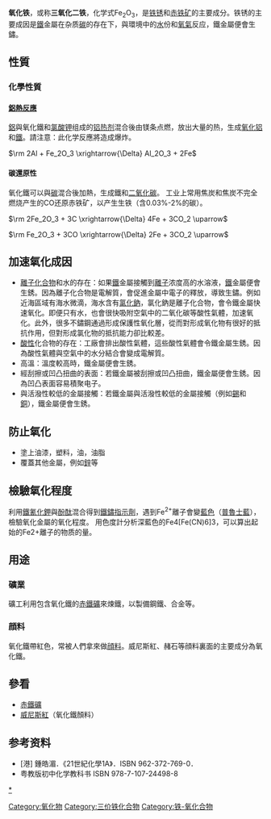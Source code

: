 {{Expand|time=2011-03-13}}
{{Chembox
|   Name = 氧化铁
|   ImageFile = Iron(III)-oxide-sample.jpg
|   ImageSize = 200px
|   ImageName = Sample of iron(III) oxide
|   ImageFile1 = Haematite-unit-cell-3D-balls.png
|   ImageSize1 = 200px
|   ImageName1 = Haematite unit cell
|   IUPACName = Iron(III) oxide
|   IUPACNameZh = 氧化铁(III)
|   OtherNames = 氧化铁 (ferric oxide)<br />[[赤铁矿|赤铁矿]]<br />铁红<br />氧化红铁 (red iron oxide)<br />rouge<br />{{link-en|磁赤铁矿|maghemite|磁赤铁矿}} (maghemite)<br />colcothar<br />一点五氧化铁 (iron sesquioxide)<br />[[铁锈|铁锈]]<br />[[赭石|赭石]]
| Section1 = {{Chembox Identifiers
| CASNo = 1309-37-1
| CASNo_Ref = {{cascite|correct|CAS}}
|  ChemSpiderID_Ref  = {{chemspidercite|changed|chemspider}}|  ChemSpiderID  =  14147
|  UNII  =  1K09F3G675
|  UNII_Ref  = {{fdacite|correct|FDA}}|  ChEBI  =  50819
|  ChEBI_Ref  = {{ebicite|correct|EBI}}|  SMILES  =  O1[Fe]2O[Fe]1O2
|  PubChem  =  518696
|  RTECS  =  NO7400000
|  KEGG  =  C19424
|  KEGG_Ref  = {{keggcite|changed|kegg}}|  InChI  =  1/2Fe.3O/rFe2O3/c3-1-4-2(3)5-1
|  InChIKey  =  JEIPFZHSYJVQDO-ZVGCCQCPAC
|  StdInChI_Ref  = {{stdinchicite|correct|inchi}}|  StdInChI  =  1S/2Fe.3O
|  StdInChIKey_Ref  = {{stdinchicite|correct|inchi}}|  StdInChIKey  =  JEIPFZHSYJVQDO-UHFFFAOYSA-N
|  EC_number  =  215-168-2
|  Gmelin  =  11092
}}
| Section2 = {{Chembox Properties
|   Formula = [[铁|Fe]]<sub>2</sub>[[氧|O]]<sub>3</sub>
|   MolarMass = 159.69 
|   Appearance = 红棕色固体
|   Density = 5.24 
|   Solubility = 不可溶
|   MeltingPt = 1566 °C (1838 K) 分解
  }}
| Section3 = {{Chembox Structure
|   Coordination = 
|   CrystalStruct = [[菱方|菱方]]
  }}
| Section4 = {{Chembox Thermochemistry
|   DeltaHf = −825.50 kJ/mol
  }}
| Section7 = {{Chembox Hazards
|   EUClass = 未列明
|   FlashPt = 不可燃
  }}
| Section8 = {{Chembox Related
|   OtherAnions = [[硫化亚铁|硫化亚铁]]
|   OtherCations = [[氧化亚铁|氧化亚铁]]<br />[[四氧化三铁|四氧化三铁]]<br />[[二氧化钌|二氧化钌]]<br />[[二氧化锇|二氧化锇]]
  }}
}}

'''氧化铁'''，或称'''三氧化二铁'''，化学式Fe<sub>2</sub>O<sub>3</sub>，是[[铁锈|铁锈]]和[[赤铁矿|赤铁矿]]的主要成分。铁锈的主要成因是[[鐵|鐵]]金屬在杂质[[碳|碳]]的存在下，與環境中的[[水分子|水]]份和[[氧氣|氧氣]]反应，鐵金屬便會生鏽。

== 性質 ==
=== 化學性質 ===
==== [[鋁熱反應|鋁熱反應]] ====
[[鋁|鋁]]與氧化鐵和[[氯酸钾|氯酸钾]]组成的[[铝热剂|铝热剂]]混合後由镁条点燃，放出大量的热，生成[[氧化铝|氧化铝]]和[[鐵|鐵]]。請注意：此化学反應將造成爆炸。

<math>\rm 2Al + Fe_2O_3 \xrightarrow{\Delta} Al_2O_3 + 2Fe</math>

==== 碳還原性 ====
氧化鐵可以與[[碳|碳]]混合後加熱，生成鐵和[[二氧化碳|二氧化碳]]。
工业上常用焦炭和焦炭不完全燃烧产生的CO还原赤铁矿，以产生生铁（含0.03%-2%的碳）。

<math>\rm 2Fe_2O_3 + 3C \xrightarrow{\Delta} 4Fe + 3CO_2 \uparrow </math>

<math>\rm Fe_2O_3 + 3CO \xrightarrow{\Delta} 2Fe + 3CO_2 \uparrow </math>

== 加速氧化成因 ==
* [[離子化合物|離子化合物]]和水的存在：如果[[鐵|鐵]]金屬接觸到[[離子|離子]]浓度高的水溶液，[[鐵|鐵]]金屬便會生銹。因為離子化合物是電解質，會促進金屬中電子的釋放，導致生鏽。例如近海區域有海水微滴，海水含有[[氯化鈉|氯化鈉]]，氯化鈉是離子化合物，會令鐵金屬快速氧化。即便只有水，也會很快吸附空氣中的二氧化碳等酸性氣體，加速氧化。此外，很多不鏽鋼通過形成保護性氧化層，從而對形成氧化物有很好的抵抗作用，但對形成氯化物的抵抗能力卻比較差。
* [[酸性|酸性]]化合物的存在：工廠會排出酸性氣體，這些酸性氣體會令鐵金屬生銹。因為酸性氣體與空氣中的水分結合會變成電解質。
* 高溫：溫度較高時，鐵金屬便會生銹。
* 經刮擦或凹凸扭曲的表面：若鐵金屬被刮擦或凹凸扭曲，鐵金屬便會生銹。因為凹凸表面容易積聚电子。
* 與活潑性較低的金屬接觸：若鐵金屬與活潑性較低的金屬接觸（例如[[錫|錫]]和[[銅|銅]]），鐵金屬便會生銹。

== 防止氧化 ==
* 塗上油漆，塑料，油，油脂
* 覆蓋其他金屬，例如[[鋅|鋅]]等

== 檢驗氧化程度 ==
利用[[鐵氰化鉀|鐵氰化鉀]]與[[酚酞|酚酞]]混合得到[[鐵鏽指示劑|鐵鏽指示劑]]，遇到Fe<sup>2+</sup>離子會變[[藍色|藍色]]（[[普魯士藍|普魯士藍]]），檢驗氧化金屬的氧化程度。
用色度計分析深藍色的Fe4[Fe(CN)6]3，可以算出起始的Fe2+離子的物质的量。

==用途==
===礦業===
礦工利用包含氧化鐵的[[赤鐵礦|赤鐵礦]]來煉鐵，以製備鋼鐵、合金等。
===顔料===
{{main|威尼斯紅|赭石}}
氧化鐵帶紅色，常被人們拿來做[[顔料|顔料]]。威尼斯紅、赭石等顔料裏面的主要成分為氧化鐵。
== 參看 ==
* [[赤鐵礦|赤鐵礦]]
* [[威尼斯紅|威尼斯紅]]（氧化鐵顏料）

== 参考资料 ==
* [港] 鍾皓湄．《21世紀化學1A》．ISBN 962-372-769-0．
* 粤教版初中化学教科书 ISBN 978-7-107-24498-8
{{铁化合物}}
{{氧化物}}

[[分類:氧化鐵|*]]
[[Category:氧化物|Category:氧化物]]
[[Category:三价铁化合物|Category:三价铁化合物]]
[[Category:铁-氧化合物|Category:铁-氧化合物]]